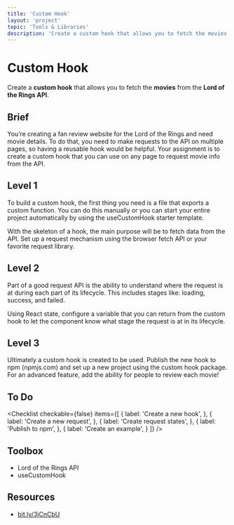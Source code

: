 ```yaml
---
title: 'Custom Hook'
layout: 'project'
topic: 'Tools & Libraries'
description: 'Create a custom hook that allows you to fetch the movies from the Lord of the Rings API.'
---
```



<ProjectHeader>

# Custom Hook

Create a <strong className="color-blue">custom hook</strong> that allows you to fetch the <strong className="color-purple">movies</strong> from the <strong className="color-purple">Lord of the Rings API</strong>.

</ProjectHeader>

<ProjectContent>

## Brief

You’re creating a fan review website for the Lord of the Rings and need movie details. To do that, you need to make requests to the API on multiple pages, so having a reusable hook would be helpful. Your assignment is to create a custom hook that you can use on any page to request movie info from the API.

## Level 1

To build a custom hook, the first thing you need is a file that exports a custom function. You can do this manually or you can start your entire project automatically by using the useCustomHook starter template.

With the skeleton of a hook, the main purpose will be to fetch data from the API. Set up a request mechanism using the browser fetch API or your favorite request library.

<LoginRequired>

## Level 2

Part of a good request API is the ability to understand where the request is at during each part of its lifecycle. This includes stages like: loading, success, and failed.

Using React state, configure a variable that you can return from the custom hook to let the component know what stage the request is at in its lifecycle.

## Level 3

Ultimately a custom hook is created to be used. Publish the new hook to npm (npmjs.com) and set up a new project using the custom hook package. For an advanced feature, add the ability for people to review each movie!

</LoginRequired>

</ProjectContent>

<ProjectSidebar>

## To Do

<Checklist checkable={false} items={[
  {
    label: 'Create a new hook',
  },
  {
    label: 'Create a new request',
  },
  {
    label: 'Create request states',
  },
  {
    label: 'Publish to npm',
  },
  {
    label: 'Create an example',
  }
]} />

## Toolbox
- Lord of the Rings API
- useCustomHook

## Resources
- [bit.ly/3jCnCbU](https://bit.ly/3jCnCbU)

</ProjectSidebar>